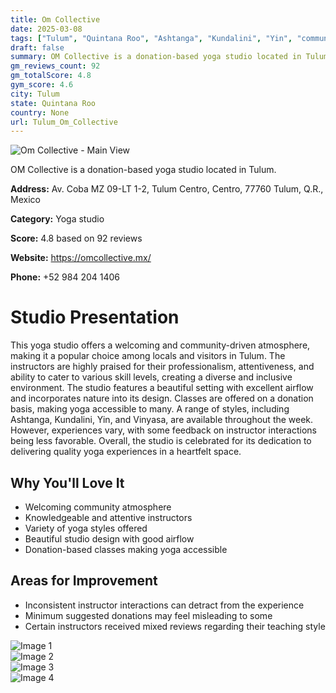 ```yaml
---
title: Om Collective
date: 2025-03-08
tags: ["Tulum", "Quintana Roo", "Ashtanga", "Kundalini", "Yin", "community", "atmosphere", "Tulum"]  
draft: false
summary: OM Collective is a donation-based yoga studio located in Tulum.
gm_reviews_count: 92
gm_totalScore: 4.8
gym_score: 4.6
city: Tulum
state: Quintana Roo
country: None
url: Tulum_Om_Collective
---
```


<div className="aspect-[16/9] relative my-8">
  <img 
    src="https://lh5.googleusercontent.com/p/AF1QipM9Z72sgxaGHM9CE-XgWsJV_d-whUE068YHbhJS=w1920-h1080-k-no"
    alt="Om Collective - Main View"
    className="object-cover absolute inset-0 w-full h-full rounded-lg"
  />
</div>

OM Collective is a donation-based yoga studio located in Tulum.

**Address:** Av. Coba MZ 09-LT 1-2, Tulum Centro, Centro, 77760 Tulum, Q.R., Mexico

**Category:** Yoga studio

**Score:** 4.8 based on 92 reviews

**Website:** https://omcollective.mx/

**Phone:** +52 984 204 1406

# Studio Presentation

This yoga studio offers a welcoming and community-driven atmosphere, making it a popular choice among locals and visitors in Tulum. The instructors are highly praised for their professionalism, attentiveness, and ability to cater to various skill levels, creating a diverse and inclusive environment. The studio features a beautiful setting with excellent airflow and incorporates nature into its design. Classes are offered on a donation basis, making yoga accessible to many. A range of styles, including Ashtanga, Kundalini, Yin, and Vinyasa, are available throughout the week. However, experiences vary, with some feedback on instructor interactions being less favorable. Overall, the studio is celebrated for its dedication to delivering quality yoga experiences in a heartfelt space.

## Why You'll Love It

- Welcoming community atmosphere
- Knowledgeable and attentive instructors
- Variety of yoga styles offered
- Beautiful studio design with good airflow
- Donation-based classes making yoga accessible

## Areas for Improvement

- Inconsistent instructor interactions can detract from the experience
- Minimum suggested donations may feel misleading to some
- Certain instructors received mixed reviews regarding their teaching style

<div className="grid grid-cols-1 xl:grid-cols-2 gap-4 my-8">
<div className="aspect-[4/3] relative"><img src="https://lh3.googleusercontent.com/p/AF1QipPfLFgjaKkhBpAdPUE8CjFcHl9zNZ2YPJPJH-zi=w1920-h1080-k-no" alt="Image 1" className="object-cover absolute inset-0 w-full h-full rounded-lg" /></div>
<div className="aspect-[4/3] relative"><img src="https://lh5.googleusercontent.com/p/AF1QipP0LG1KmvEHsIM8mMvykMlt7FQJJMNWC7AmAdHp=w1920-h1080-k-no" alt="Image 2" className="object-cover absolute inset-0 w-full h-full rounded-lg" /></div>
<div className="aspect-[4/3] relative"><img src="https://lh5.googleusercontent.com/p/AF1QipM5iWbDd9fJQxYqjIyT0r3rBAAJlkEFL6v8l17X=w1920-h1080-k-no" alt="Image 3" className="object-cover absolute inset-0 w-full h-full rounded-lg" /></div>
<div className="aspect-[4/3] relative"><img src="https://lh5.googleusercontent.com/p/AF1QipOujOXrgyvdYkZg4HFjS_ihvvBj4EzHKHLGFl9v=w1920-h1080-k-no" alt="Image 4" className="object-cover absolute inset-0 w-full h-full rounded-lg" /></div>
</div>